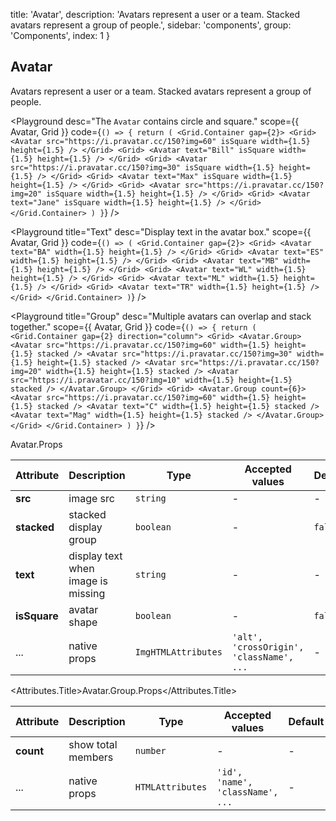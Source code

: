 
  title: 'Avatar',
  description:
    'Avatars represent a user or a team. Stacked avatars represent a group of people.',
  sidebar: 'components',
  group: 'Components',
  index: 1
}

## Avatar

Avatars represent a user or a team. Stacked avatars represent a group of people.

<Playground
  desc="The `Avatar` contains circle and square."
  scope={{ Avatar, Grid }}
  code={`
() => {
  return (
    <Grid.Container gap={2}>
      <Grid>
        <Avatar
          src="https://i.pravatar.cc/150?img=60"
          isSquare
          width={1.5}
          height={1.5}
        />
      </Grid>
      <Grid>
        <Avatar text="Bill" isSquare width={1.5} height={1.5} />
      </Grid>
      <Grid>
        <Avatar
          src="https://i.pravatar.cc/150?img=30"
          isSquare
          width={1.5}
          height={1.5}
        />
      </Grid>
      <Grid>
        <Avatar text="Max" isSquare width={1.5} height={1.5} />
      </Grid>
      <Grid>
        <Avatar
          src="https://i.pravatar.cc/150?img=20"
          isSquare
          width={1.5}
          height={1.5}
        />
      </Grid>
      <Grid>
        <Avatar text="Jane" isSquare width={1.5} height={1.5} />
      </Grid>
    </Grid.Container>
  )
}
`}
/>

<Playground
  title="Text"
  desc="Display text in the avatar box."
  scope={{ Avatar, Grid }}
  code={`
() => (
  <Grid.Container gap={2}>
    <Grid>
      <Avatar text="BA" width={1.5} height={1.5} />
    </Grid>
    <Grid>
      <Avatar text="ES" width={1.5} height={1.5} />
    </Grid>
    <Grid>
      <Avatar text="MB" width={1.5} height={1.5} />
    </Grid>
    <Grid>
      <Avatar text="WL" width={1.5} height={1.5} />
    </Grid>
    <Grid>
      <Avatar text="ML" width={1.5} height={1.5} />
    </Grid>
    <Grid>
      <Avatar text="TR" width={1.5} height={1.5} />
    </Grid>
  </Grid.Container>
)
`}
/>

<Playground
  title="Group"
  desc="Multiple avatars can overlap and stack together."
  scope={{ Avatar, Grid }}
  code={`
() => {
  return (
    <Grid.Container gap={2} direction="column">
      <Grid>
        <Avatar.Group>
          <Avatar
            src="https://i.pravatar.cc/150?img=60"
            width={1.5}
            height={1.5}
            stacked
          />
          <Avatar
            src="https://i.pravatar.cc/150?img=30"
            width={1.5}
            height={1.5}
            stacked
          />
          <Avatar
            src="https://i.pravatar.cc/150?img=20"
            width={1.5}
            height={1.5}
            stacked
          />
          <Avatar
            src="https://i.pravatar.cc/150?img=10"
            width={1.5}
            height={1.5}
            stacked
          />
        </Avatar.Group>
      </Grid>
      <Grid>
        <Avatar.Group count={6}>
          <Avatar
            src="https://i.pravatar.cc/150?img=60"
            width={1.5}
            height={1.5}
            stacked
          />
          <Avatar text="C" width={1.5} height={1.5} stacked />
          <Avatar text="Mag" width={1.5} height={1.5} stacked />
        </Avatar.Group>
      </Grid>
    </Grid.Container>
  )
}
`}
/>

<Attributes edit="/pages/docs/components/avatar.mdx">
<Attributes.Title>Avatar.Props</Attributes.Title>

| Attribute    | Description                        | Type                | Accepted values                          | Default |
| ------------ | ---------------------------------- | ------------------- | ---------------------------------------- | ------- |
| **src**      | image src                          | `string`            | -                                        | -       |
| **stacked**  | stacked display group              | `boolean`           | -                                        | `false` |
| **text**     | display text when image is missing | `string`            | -                                        | -       |
| **isSquare** | avatar shape                       | `boolean`           | -                                        | `false` |
| ...          | native props                       | `ImgHTMLAttributes` | `'alt', 'crossOrigin', 'className', ...` | -       |

<Attributes.Title>Avatar.Group.Props</Attributes.Title>

| Attribute | Description        | Type             | Accepted values                  | Default |
| --------- | ------------------ | ---------------- | -------------------------------- | ------- |
| **count** | show total members | `number`         | -                                | -       |
| ...       | native props       | `HTMLAttributes` | `'id', 'name', 'className', ...` | -       |

</Attributes>

